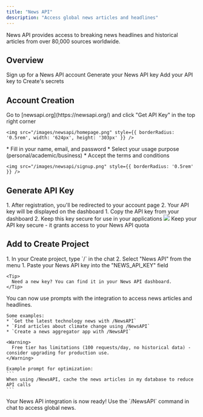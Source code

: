 ```yaml
---
title: "News API"
description: "Access global news articles and headlines"
---
```


News API provides access to breaking news headlines and historical articles from over 80,000 sources worldwide.

## Overview

<CardGroup cols={2}>
  <Card title="Create Account" icon="user">
    Sign up for a News API account
  </Card>
  <Card title="Get API Key" icon="key">
    Generate your News API key
  </Card>
  <Card title="Copy into Create" icon="plug">
    Add your API key to Create's secrets
  </Card>
</CardGroup>

## Account Creation

<Steps>
  <Step title="Visit News API Website">
    Go to [newsapi.org](https://newsapi.org/) and click "Get API Key" in the top right corner
    
    <img src="/images/newsapi/homepage.png" style={{ borderRadius: '0.5rem', width: '624px', height: '303px' }} />
  </Step>

  <Step title="Register for an Account">
    * Fill in your name, email, and password
    * Select your usage purpose (personal/academic/business)
    * Accept the terms and conditions
    
    <img src="/images/newsapi/signup.png" style={{ borderRadius: '0.5rem' }} />
  </Step>
</Steps>

## Generate API Key

<Steps>
  <Step title="Access Your Account">
    1. After registration, you'll be redirected to your account page
    2. Your API key will be displayed on the dashboard
    
  </Step>

  <Step title="Copy Your API Key">
    1. Copy the API key from your dashboard
    2. Keep this key secure for use in your applications
    <img src="/images/newsapi/apigen.png" style={{ borderRadius: '0.5rem' }} />
    <Warning>
      Keep your API key secure - it grants access to your News API quota
    </Warning>
  </Step>
</Steps>

## Add to Create Project

<Steps>
  <Step title="Add the integration">
    1. In your Create project, type `/` in the chat 
    2. Select "News API" from the menu
  </Step>

  <Step title="Add your API key">
    1. Paste your News API key into the "NEWS_API_KEY" field
    
    <Tip>
      Need a new key? You can find it in your News API dashboard.
    </Tip>
  </Step>

  <Step title="Use it">
    You can now use prompts with the integration to access news articles and headlines.

    Some examples:
    * `Get the latest technology news with /NewsAPI`
    * `Find articles about climate change using /NewsAPI`
    * `Create a news aggregator app with /NewsAPI`

    <Warning>
      Free tier has limitations (100 requests/day, no historical data) - consider upgrading for production use.
    </Warning>

    Example prompt for optimization:
    ```
    When using /NewsAPI, cache the news articles in my database to reduce API calls
    ```
  </Step>
</Steps>

<Note type="success">
  Your News API integration is now ready! Use the `/NewsAPI` command in chat to access global news.
</Note>
